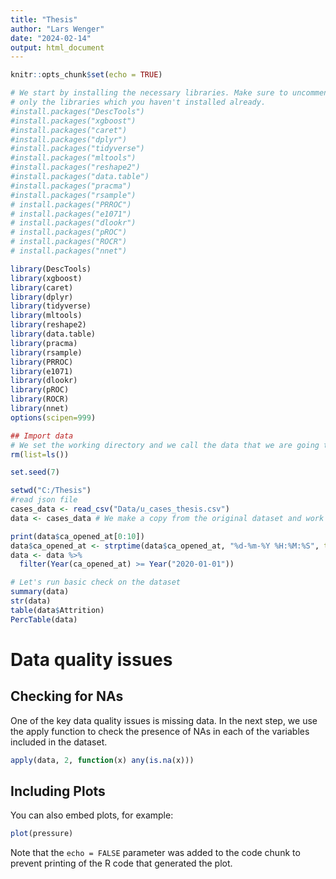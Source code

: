```yaml
---
title: "Thesis"
author: "Lars Wenger"
date: "2024-02-14"
output: html_document
---
```


```r
knitr::opts_chunk$set(echo = TRUE)
```
```r
# We start by installing the necessary libraries. Make sure to uncomment and run
# only the libraries which you haven't installed already. 
#install.packages("DescTools")
#install.packages("xgboost")
#install.packages("caret")
#install.packages("dplyr")
#install.packages("tidyverse")
#install.packages("mltools")
#install.packages("reshape2")
#install.packages("data.table")
#install.packages("pracma")
#install.packages("rsample")
# install.packages("PRROC")
# install.packages("e1071")
# install.packages("dlookr")
# install.packages("pROC")
# install.packages("ROCR")
# install.packages("nnet")
```
```r
library(DescTools)
library(xgboost)
library(caret)
library(dplyr)
library(tidyverse)
library(mltools)
library(reshape2)
library(data.table)
library(pracma)
library(rsample)
library(PRROC)
library(e1071)
library(dlookr)
library(pROC)
library(ROCR)
library(nnet)
options(scipen=999)
```


```r
## Import data
# We set the working directory and we call the data that we are going to use. Please import the csv file.
rm(list=ls())

set.seed(7)

setwd("C:/Thesis")
#read json file
cases_data <- read_csv("Data/u_cases_thesis.csv")
data <- cases_data # We make a copy from the original dataset and work on the copy

```
```r
print(data$ca_opened_at[0:10])
data$ca_opened_at <- strptime(data$ca_opened_at, "%d-%m-%Y %H:%M:%S", tz="UTC")
data <- data %>% 
  filter(Year(ca_opened_at) >= Year("2020-01-01"))
```
```r
# Let's run basic check on the dataset 
summary(data)
str(data)
table(data$Attrition)
PercTable(data)
```
# Data quality issues 
## Checking for NAs

One of the key data quality issues is missing data. In the next step, we use the apply function to check the presence of NAs in each of the variables included in the dataset. 
```r
apply(data, 2, function(x) any(is.na(x)))
```


## Including Plots

You can also embed plots, for example:

```r
plot(pressure)
```

Note that the `echo = FALSE` parameter was added to the code chunk to prevent printing of the R code that generated the plot.
